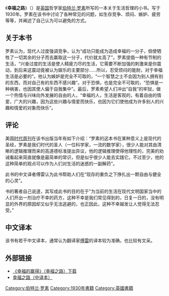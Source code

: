 {{Unreferenced|time=2019-02-03T08:24:49+00:00}}
《'''幸福之路'''》（{{lang-en|''The Conquest of Happiness''}}）是[[英国|英国]]哲学家[[伯特兰·罗素|伯特兰·罗素]]所写的一本关于生活哲理的小书。写于1930年。罗素在该书中讨论了各种常见的问题，如生存竞争、烦闷、嫉妒、疲劳等等，并阐述了自己认为可以避免的方式。

==关于本书==
罗素认为，现代人过度强调竞争，认为“成功只能成为造成幸福的一分子，倘使牺牲了一切其余的分子而去赢取这一分子，代价就太高了”。罗素提倡一种有节制的生活，“兴奋过度的生活是使人精疲力尽的生活，它需要不断加强的刺激来是你震动，到后来这震动竟被认为娱乐的主要部分......所以，忍受烦闷的能耐，对于幸福生活是必要的”。他认为嫉妒是完全不可取的，“一个智慧之士不会因为别人拥有别的东西，而对自己有的东西不感兴趣”。对于恐惧，也是完全不可取的，“恐惧是一种祸害，也因其使人偏于自我集中”。最后，罗素希望人们冲出“自我”的牢狱，做一个热情与兴味向外发展的自由的人，“幸福的人，生活是客观的，有着自由的情爱，广大的兴趣，因为这些兴趣与情爱而快乐，也因为它们使他成为许多别人的兴趣和情爱的对象而快乐”。

==评论==
美国[[时代周刊|时代周刊]]在该书出版当年有如下介绍：“罗素的这本书在某种意义上是现代的圣经，罗素是我们时代的圣人（一位科学家，一流的数学家），很少人能对其由清晰的逻辑推理而来的高道德标准提出异议，他的逻辑推理使得他理性的，完美的劝诫看起来简直就像是最简单的常识，但是似乎很少人能去实践它。不过至少，他的这种简单的观点可以作为人们对生活的迷惑的一副解药”。

此书的中文译者傅雷认为此书帮助人们在“现存的重负之下挣扎出一颗自由与健全的心灵”。

书的著者自己说道，其写成此书的目的在于"为当前的生活在现代文明国家当中的人们开出一剂治疗不幸的药方，这种不幸是我们常见得到的，日复一日的，没有明显的外界的原因却又似乎无法逃避的，也正因此，这种不幸越发让人觉得无法忍受。”

==中文译本==
该书有若干中文译本，通常认为翻译家[[傅雷|傅雷]]的译本较为准确，也比较有文采。

==外部链接==
*[http://liuyasi.lofter.com/post/33ea66_175f594 《幸福的赢得》（幸福之路）下载] {{Wayback|url=http://liuyasi.lofter.com/post/33ea66_175f594 |date=20160304125751 }}
*[https://web.archive.org/web/20100102003851/http://tianyabook.com/zhexue/xfzl/index.html 幸福之路（中译本）]

{{DEFAULTSORT:Conquest of Happiness, The}}
[[Category:伯特兰·罗素|Category:伯特兰·罗素]]
[[Category:1930年書籍|Category:1930年書籍]]
[[Category:英國書籍|Category:英國書籍]]
